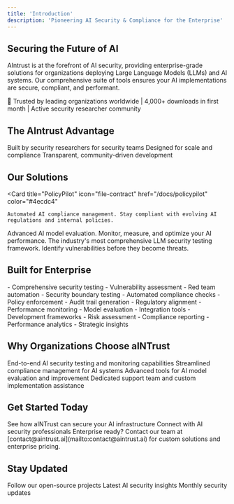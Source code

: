 ```yaml
---
title: 'Introduction'
description: 'Pioneering AI Security & Compliance for the Enterprise'
---
```


## Securing the Future of AI

AIntrust is at the forefront of AI security, providing enterprise-grade solutions for organizations deploying Large Language Models (LLMs) and AI systems. Our comprehensive suite of tools ensures your AI implementations are secure, compliant, and performant.

<Note>
  🚀 Trusted by leading organizations worldwide | 4,000+ downloads in first month | Active security researcher community
</Note>

## The AIntrust Advantage

<CardGroup cols={3}>
  <Card title="Security First" icon="shield-check" color="#ff6b6b">
    Built by security researchers for security teams
  </Card>
  <Card title="Enterprise Ready" icon="building" color="#4ecdc4">
    Designed for scale and compliance
  </Card>
  <Card title="Open Source & Community Driven" icon="code" color="#45b7d1">
    Transparent, community-driven development
  </Card>
</CardGroup>

## Our Solutions

<CardGroup cols={3}>

  <Card 
    title="PolicyPilot" 
    icon="file-contract" 
    href="/docs/policypilot"
    color="#4ecdc4"
  >
    Automated AI compliance management. Stay compliant with evolving AI regulations and internal policies.
  </Card>
  <Card 
    title="ScoreGuard" 
    icon="chart-line" 
    href="/docs/scoreguard"
    color="#45b7d1"
  >
    Advanced AI model evaluation. Monitor, measure, and optimize your AI performance.
  </Card>
    <Card 
    title="Aixploit" 
    icon="shield" 
    href="/docs/aixploit"
    color="#ff6b6b"
  >
    The industry's most comprehensive LLM security testing framework. Identify vulnerabilities before they become threats.
  </Card>
</CardGroup>

## Built for Enterprise

<CardGroup cols={2}>
  <Card title="Security Teams" icon="user-shield">
    - Comprehensive security testing
    - Vulnerability assessment
    - Red team automation
    - Security boundary testing
  </Card>
  <Card title="Compliance Teams" icon="clipboard-check">
    - Automated compliance checks
    - Policy enforcement
    - Audit trail generation
    - Regulatory alignment
  </Card>
  <Card title="AI Engineers" icon="code">
    - Performance monitoring
    - Model evaluation
    - Integration tools
    - Development frameworks
  </Card>
  <Card title="Executive Teams" icon="chart-network">
    - Risk assessment
    - Compliance reporting
    - Performance analytics
    - Strategic insights
  </Card>
</CardGroup>

## Why Organizations Choose aINTrust

<Steps>
  <Step title="Comprehensive Security">
    End-to-end AI security testing and monitoring capabilities
  </Step>
  <Step title="Automated Compliance">
    Streamlined compliance management for AI systems
  </Step>
  <Step title="Performance Optimization">
    Advanced tools for AI model evaluation and improvement
  </Step>
  <Step title="Enterprise Support">
    Dedicated support team and custom implementation assistance
  </Step>
</Steps>

## Get Started Today

<CardGroup cols={2}>
  <Card 
    title="Schedule a Demo" 
    icon="calendar" 
    href="https://aintrust.ai/demo"
  >
    See how aINTrust can secure your AI infrastructure
  </Card>
  <Card 
    title="Join Our Community" 
    icon="users" 
    href="https://discord.gg/aintrust"
  >
    Connect with AI security professionals
  </Card>
</CardGroup>

<Note>
  Enterprise ready? Contact our team at [contact@aintrust.ai](mailto:contact@aintrust.ai) for custom solutions and enterprise pricing.
</Note>

## Stay Updated

<CardGroup cols={3}>
  <Card 
    title="GitHub" 
    icon="github" 
    href="https://github.com/aINTrust-ai"
  >
    Follow our open-source projects
  </Card>
  <Card 
    title="Blog" 
    icon="newspaper" 
    href="https://aintrust.ai/blog"
  >
    Latest AI security insights
  </Card>
  <Card 
    title="Newsletter" 
    icon="envelope" 
    href="https://aintrust.ai/newsletter"
  >
    Monthly security updates
  </Card>
</CardGroup>

